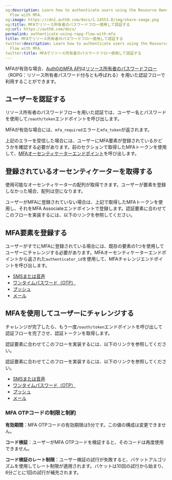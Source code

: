 ```yaml
---
og:description: Learn how to authenticate users using the Resource Owner Password
  Flow with MFA.
og:image: https://cdn2.auth0.com/docs/1.14553.0/img/share-image.png
og:title: MFAでリソース所有者のパスワードフロー使用して認証する
og:url: https://auth0.com/docs/
permalink: authenticate-using-ropg-flow-with-mfa
title: MFAでリソース所有者のパスワードフロー使用して認証する
twitter:description: Learn how to authenticate users using the Resource Owner Password
  Flow with MFA.
twitter:title: MFAでリソース所有者のパスワードフロー使用して認証する
---
```


MFAが有効な場合、[Auth0のMFA API](/api/authentication#multi-factor-authentication)は[リソース所有者のパスワードフロー](/login/flows/resource-owner-password-flow)（ROPG：リソース所有者パスワード付与とも呼ばれる）を用いた認証フローで利用することができます。



## ユーザーを認証する

リソース所有者のパスワードフローを用いた認証では、ユーザー名とパスワードを使用して`/oauth/token`エンドポイントを呼び出します。



MFAが有効な場合には、`mfa_required`エラーと`mfa_token`が返されます。



上記のエラーを受信した場合には、ユーザーにMFA要素が登録されているかどうかを確認する必要があります。前のセクションで取得したMFAトークンを使用して、[MFAオーセンティケーターエンドポイント](/mfa/ropg-mfa/manage-authenticator-factors-mfa-api)を呼び出します。

## 登録されているオーセンティケーターを取得する



使用可能なオーセンティケーターの配列が取得できます。ユーザーが要素を登録しなかった場合、配列は空になります。



ユーザーがMFAに登録されていない場合は、上記で取得したMFAトークンを使用し、それをMFA Associateエンドポイントで登録します。認証要素に合わせてこのフローを実装するには、以下のリンクを参照してください。

## MFA要素を登録する

ユーザーがすでにMFAに登録されている場合には、既存の要素の1つを使用してユーザーにチャレンジする必要があります。MFAオーセンティケーターエンドポイントから返された`authenticator_id`を使用して、MFAチャレンジエンドポイントを呼び出します。

* [SMSまたは音声](/mfa/ropg-mfa/enroll-challenge-sms-voice-authenticators)
* [ワンタイムパスワード（OTP）](/mfa/ropg-mfa/enroll-and-challenge-otp-authenticators)
* [プッシュ](/mfa/ropg-mfa/enroll-and-challenge-push-authenticators)
* [メール](/mfa/ropg-mfa/enroll-and-challenge-email-authenticators)

## MFAを使用してユーザーにチャレンジする

チャレンジが完了したら、もう一度`/oauth/token`エンドポイントを呼び出して認証フローを完了させ、認証トークンを取得します。

認証要素に合わせてこのフローを実装するには、以下のリンクを参照してください。

認証要素に合わせてこのフローを実装するには、以下のリンクを参照してください。

* [SMSまたは音声](/mfa/ropg-mfa/enroll-challenge-sms-voice-authenticators)
* [ワンタイムパスワード（OTP）](/mfa/ropg-mfa/enroll-and-challenge-otp-authenticators)
* [プッシュ](/mfa/ropg-mfa/enroll-and-challenge-push-authenticators)
* [メール](/mfa/ropg-mfa/enroll-and-challenge-email-authenticators)

### MFA OTPコードの制限と制約

**有効期間**：MFA OTPコードの有効期限は5分です。この値の構成は変更できません。

**コード検証**：ユーザーがMFA OTPコードを検証すると、そのコードは再度使用できません。

**コード検証のレート制限**：ユーザー検証の試行が失敗すると、バケットアルゴリズムを使用してレート制限が適用されます。バケットは10回の試行から始まり、6分ごとに1回の試行が補充されます。